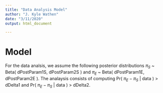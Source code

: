 ```yaml
---
title: "Data Analysis Model"
author: "J. Kyle Wathen"
date: "3/11/2020"
output: html_document

---
```


# Model

For the data analsis, we assume the following posterior distributions $\pi_S$ ~ Beta( dPostParam1S, dPostParam2S ) and  $\pi_E$ ~ Beta( dPostParam1E, dPostParam2E ).  The analaysis consists of computing Pr( $\pi_E - \pi_S$ | data ) > dDelta1 and Pr( $\pi_E - \pi_S$ | data ) > dDelta2.

